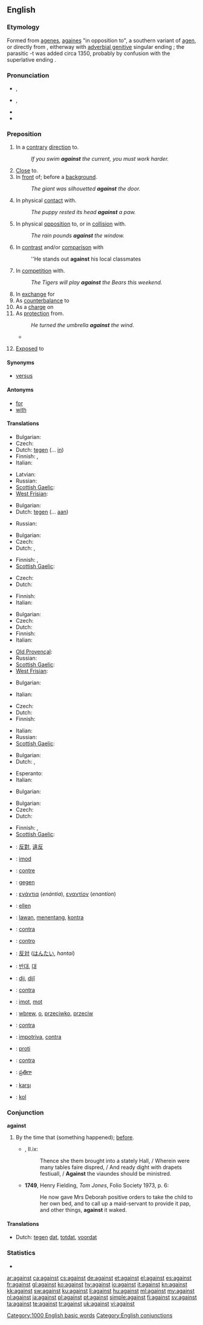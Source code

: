 ==English==

===Etymology===
Formed from {{etyl|enm}} [[agenes]], [[againes]] "in opposition to", a southern variant of [[agen]], or directly from {{term|again}}, eitherway with [[adverbial genitive]] singular ending {{term||-es}}; the parasitic -t was added circa 1350, probably by confusion with the superlative ending {{term|-est}}.

===Pronunciation===
* {{a|UK}} {{IPA|/əˈɡɛnst/|/əˈɡeɪnst/}}, {{SAMPA|/@"gEnst/|/@"geInst/}}
* {{a|US}} {{IPA|/əˈɡɛnst/}}, {{SAMPA|/@"gEnst/}}
* {{audio|en-us-against.ogg|Audio (US)}}
* {{hyphenation|a|gainst}}

===Preposition===
{{infl|en|preposition}}

# In a [[contrary]] [[direction]] to.
#: ''If you swim '''against''' the current, you must work harder.''
# [[close|Close]] to.
# In [[front]] of; before a [[background]].
#: ''The giant was silhouetted '''against''' the door.''
# In physical [[contact]] with.
#: ''The puppy rested its head '''against''' a paw.''
# In physical [[opposition]] to, or in [[collision]] with.
#: ''The rain pounds '''against''' the window.''
# In [[contrast]] and/or [[comparison]] with
#: ''He stands out '''against''' his local classmates
# In [[competition]] with.
#: ''The Tigers will play '''against''' the Bears this weekend.''
# In [[exchange]] for
# As [[counterbalance]] to
# As a [[charge]] on
# As [[protection]] from.
#: ''He turned the umbrella '''against''' the wind.''
#* {{quote-journal |year=1988 |date=1 March 1988 |author=Caroni, Pico |coauthors=Schwab, Martin E. |title=Antibody against myelin associated inhibitor of neurite growth neutralizes nonpermissive substrate properties of CNS white matter |journal=Neuron |url=http://www.cell.com/neuron/abstract/0896-6273%2888%2990212-7 |doi=10.1016/0896-6273(88)90212-7 |page=85
|passage=Monoclonal antibodies were raised '''against''' these proteins: IN-1 and IN-2 bound both to the 35 kd and 250 kd inhibitors and to the surface of differentiated cultured oligodendrocytes.}}
# {{obsolete}} [[exposed|Exposed]] to

====Synonyms====
* [[versus]]

====Antonyms====
* [[for]]
* [[with]]

====Translations====
{{trans-top|in a contrary direction to}}
* Bulgarian: {{t|bg|обратно на}}
* Czech: {{t+|cs|proti}}
* Dutch: [[tegen]] (... [[in]])
* Finnish: {{t+|fi|vastaan}}, {{t|fi|vastavirtaan}}
* Italian: {{t+|it|contrario|m}}
{{trans-mid}}
* Latvian: {{t-|lv|pret|xs=Latvian}}
* Russian: {{t+|ru|против|tr=''prótiv''}}
* [[Scottish Gaelic]]: {{t-|gd|an aghaidh|xs=Scottish Gaelic}}
* [[West Frisian]]: {{t-|fy|tsjin|xs=West Frisian}}
{{trans-bottom}}

{{trans-top|close to}}
* Bulgarian: {{t+|bg|до}}
* Dutch: [[tegen]] (... [[aan]])
{{trans-mid}}
* Russian: {{t+|ru|напротив|tr=''naprótiv''}}
{{trans-bottom}}

{{trans-top|in front of; before a background}}
* Bulgarian: {{t|bg|на фона на}}
* Czech: {{t+|cs|proti}}
* Dutch: {{t+|nl|tegen}}, {{t+|nl|voor}}
{{trans-mid}}
* Finnish: {{t+|fi|edessä}}, {{t-|fi|vasten}}
* [[Scottish Gaelic]]: {{t-|gd|mu choinneimh|xs=Scottish Gaelic}}
{{trans-bottom}}

{{trans-top|in physical contact with}}
* Czech: {{t+|cs|o}}
* Dutch: {{t+|nl|tegen}}
{{trans-mid}}
* Finnish: {{t-|fi|vasten}}
* Italian: {{t+|it|contro|m}}
{{trans-bottom}}

{{trans-top|in opposition to}}
* Bulgarian: {{t+|bg|против}}
* Czech: {{t+|cs|proti}}
* Dutch: {{t+|nl|tegen}}
* Finnish: {{t-|fi|vasten}}
* Italian: {{t+|it|contro|m}}
{{trans-mid}}
* [[Old Provençal]]: {{tø|pro|contra}}
* Russian: {{t+|ru|против|tr=''prótiv''}}
* [[Scottish Gaelic]]: {{t-|gd|an aghaidh|xs=Scottish Gaelic}}
* [[West Frisian]]: {{t-|fy|tsjin|xs=West Frisian}}
{{trans-bottom}}

{{trans-top|in contrast or comparison with}}
* Bulgarian: {{t|bg|срещу}}
{{trans-mid}}
* Italian: {{t+|it|contro|m}}
{{trans-bottom}}

{{trans-top|in competition with}}
* Czech: {{t+|cs|proti}}
* Dutch: {{t+|nl|tegen}}
* Finnish: {{t+|fi|vastaan}}
{{trans-mid}}
* Italian: {{t+|it|col}}
* Russian: {{t+|ru|против|tr=''prótiv''}}
* [[Scottish Gaelic]]: {{t-|gd|an aghaidh|xs=Scottish Gaelic}}
{{trans-bottom}}

{{trans-top|in exchange for}}
* Bulgarian: {{t+|bg|за}}
* Dutch: {{t+|nl|tegen}}, {{t+|nl|voor}}
{{trans-mid}}
* Esperanto: {{t|eo|kontraŭ}}
* Italian: {{t|it|in cambio di}}
{{trans-bottom}}

{{trans-top|as counterbalance to}}
* Bulgarian: {{t|bg|срещу}}
{{trans-mid}}
{{trans-bottom}}

{{trans-top|as a charge to}}
{{trans-mid}}
{{trans-bottom}}

{{trans-top|as protection from}}
* Bulgarian: {{t+|bg|против}}
* Czech: {{t+|cs|proti}}
* Dutch: {{t+|nl|tegen}}
{{trans-mid}}
* Finnish: {{t+|fi|vastaan}}, {{t-|fi|vasten}}
* [[Scottish Gaelic]]: {{t-|gd|an aghaidh|xs=Scottish Gaelic}}
{{trans-bottom}}

{{checktrans-top}}
* {{ttbc|zh}}: [[反對]], [[違反]]
* {{ttbc|da}}: [[imod]]
* {{ttbc|fr}}: [[contre]]
* {{ttbc|de}}: [[gegen]]
* {{ttbc|el}}: [[ενάντια]] (''enántia''), [[εναντίον]] (''enantíon'')
* {{ttbc|Hungarian}}: [[ellen]]
* {{ttbc|Indonesian}}: [[lawan]], [[tentang|menentang]], [[kontra]]
* {{ttbc|Interlingua}}: [[contra]]
* {{ttbc|it}}: [[contro]]
* {{ttbc|ja}}: [[反対]] ([[はんたい]], ''hantai'')
* {{ttbc|ko}}: [[반대]], [[대]]
* {{ttbc|ku}}: [[dij]], [[dijî]]
{{trans-mid}}
* {{ttbc|la}}: [[contra]]
* {{ttbc|no}}: [[imot]], [[mot]]
* {{ttbc|Polish}}: [[wbrew]], [[o]], [[przeciwko]], [[przeciw]]
* {{ttbc|pt}}: [[contra]]
* {{ttbc|ro}}: [[impotriva]], [[contra]]
* {{ttbc|sl}}: [[proti]]
* {{ttbc|es}}: [[contra]]
* {{ttbc|Telugu}}: [[ప్రతిగా]]
* {{ttbc|Turkish}}: [[karşı]]
* {{ttbc|Volapük}}: [[kol]]
{{trans-bottom}}

===Conjunction===
'''against'''

# {{obsolete}} By the time that (something happened); [[before]].
#* {{RQ:Spenser Faerie Queene}}, II.ix:
#*: Thence she them brought into a stately Hall, / Wherein were many tables faire dispred, / And ready dight with drapets festiuall, / '''Against''' the viaundes should be ministred.
#* '''1749''', Henry Fielding, ''Tom Jones'', Folio Society 1973, p. 6:
#*: He now gave Mrs Deborah positive orders to take the child to her own bed, and to call up a maid-servant to provide it pap, and other things, '''against''' it waked.

====Translations====
* Dutch: [[tegen]] [[dat]], [[totdat]], [[voordat]]

===Statistics===
* {{rank|again|also|away|147|against|though|get|eyes}}

[[Category:1000 English basic words]]
[[Category:English conjunctions]]

[[ar:against]]
[[ca:against]]
[[cs:against]]
[[de:against]]
[[et:against]]
[[el:against]]
[[es:against]]
[[fr:against]]
[[gl:against]]
[[ko:against]]
[[hy:against]]
[[io:against]]
[[it:against]]
[[kn:against]]
[[kk:against]]
[[sw:against]]
[[ku:against]]
[[li:against]]
[[hu:against]]
[[ml:against]]
[[my:against]]
[[nl:against]]
[[ja:against]]
[[pl:against]]
[[pt:against]]
[[simple:against]]
[[fi:against]]
[[sv:against]]
[[ta:against]]
[[te:against]]
[[tr:against]]
[[uk:against]]
[[vi:against]]
